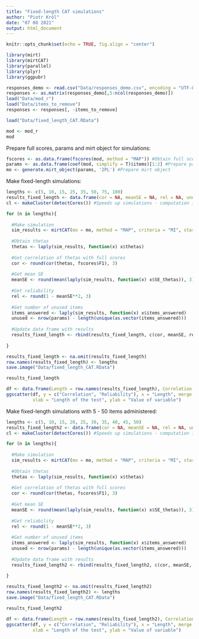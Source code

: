 ```yaml
---
title: "Fixed-length CAT simulations"
author: "Piotr Król"
date: "07 08 2021"
output: html_document
---
```


```r
knitr::opts_chunk$set(echo = TRUE, fig.align = "center")
```

```r
library(mirt)
library(mirtCAT)
library(parallel)
library(plyr)
library(ggpubr)
```

```r
responses_demo <- read.csv("Data/responses_demo.csv", encoding = "UTF-8")
responses <- as.matrix(responses_demo[,5:ncol(responses_demo)])
load("Data/mod_r")
load("Data/items_to_remove")
responses <- responses[, -items_to_remove]
```

```r
load("Data/fixed_length_CAT.RData")
```

```r
mod <- mod_r
mod
```
Prepare full scores, params and mirt object for simulations:

```r
fscores <- as.data.frame(fscores(mod, method = "MAP")) #Obtain full scores
params <- as.data.frame(coef(mod, simplify = T)$items)[1:2] #Prepare params
mo <- generate.mirt_object(params, '2PL') #Prepare mirt object
```

Make fixed-length simulations:

```r
lengths <- c(5, 10, 15, 25, 35, 50, 75, 100)
results_fixed_length <- data.frame(cor = NA, meanSE = NA, rel = NA, unused = NA)
cl <- makeCluster(detectCores()) #Speeds up simulations - computation in parallel

for (n in lengths){
  
  #Make simulation
  sim_results <- mirtCAT(mo = mo, method = "MAP", criteria = "MI", start_item = "MI", local_pattern = responses[, -items_to_remove], cl = cl, design = list(min_items = n, max_items = n))
  
  #Obtain thetas
  thetas <- laply(sim_results, function(x) x$thetas)
  
  #Get correlation of thetas with full scores
  cor <- round(cor(thetas, fscores$F1), 3)
  
  #Get mean SE
  meanSE <- round(mean(laply(sim_results, function(x) x$SE_thetas)), 3)
  
  #Get reliability
  rel <- round(1 - meanSE**2, 3)
  
  #Get number of unused items
  items_answered <- laply(sim_results, function(x) x$items_answered)
  unused <- nrow(params) - length(unique(as.vector(items_answered)))
  
  #Update data frame with results
  results_fixed_length <- rbind(results_fixed_length, c(cor, meanSE, rel, unused))
  
}

results_fixed_length <- na.omit(results_fixed_length)
row.names(results_fixed_length) <- lengths
save.image("Data/fixed_length_CAT.RData")
```

```r
results_fixed_length
```

```r
df <- data.frame(Length = row.names(results_fixed_length), Correlation = results_fixed_length$cor, Reliability = results_fixed_length$rel)
ggscatter(df, y = c("Correlation", "Reliability"), x = "Length", merge = T,
          xlab = "Length of the test", ylab = "Value of variable")
```

Make fixed-length simulations with 5 - 50 items administered:

```r
lengths <- c(5, 10, 15, 20, 25, 30, 35, 40, 45, 50)
results_fixed_length2 <- data.frame(cor = NA, meanSE = NA, rel = NA, unused = NA)
cl <- makeCluster(detectCores()) #Speeds up simulations - computation in parallel

for (n in lengths){
  
  #Make simulation
  sim_results <- mirtCAT(mo = mo, method = "MAP", criteria = "MI", start_item = "MI", local_pattern = responses, cl = cl, design = list(min_items = n, max_items = n))
  
  #Obtain thetas
  thetas <- laply(sim_results, function(x) x$thetas)
  
  #Get correlation of thetas with full scores
  cor <- round(cor(thetas, fscores$F1), 3)
  
  #Get mean SE
  meanSE <- round(mean(laply(sim_results, function(x) x$SE_thetas)), 3)
  
  #Get reliability
  rel <- round(1 - meanSE**2, 3)
  
  #Get number of unused items
  items_answered <- laply(sim_results, function(x) x$items_answered)
  unused <- nrow(params) - length(unique(as.vector(items_answered)))
  
  #Update data frame with results
  results_fixed_length2 <- rbind(results_fixed_length2, c(cor, meanSE, rel, unused))
  
}

results_fixed_length2 <- na.omit(results_fixed_length2)
row.names(results_fixed_length2) <- lengths
save.image("Data/fixed_length_CAT.RData")
```

```r
results_fixed_length2
```

```r
df <- data.frame(Length = row.names(results_fixed_length2), Correlation = results_fixed_length2$cor, Reliability = results_fixed_length2$rel)
ggscatter(df, y = c("Correlation", "Reliability"), x = "Length", merge = T,
          xlab = "Length of the test", ylab = "Value of variable")
```